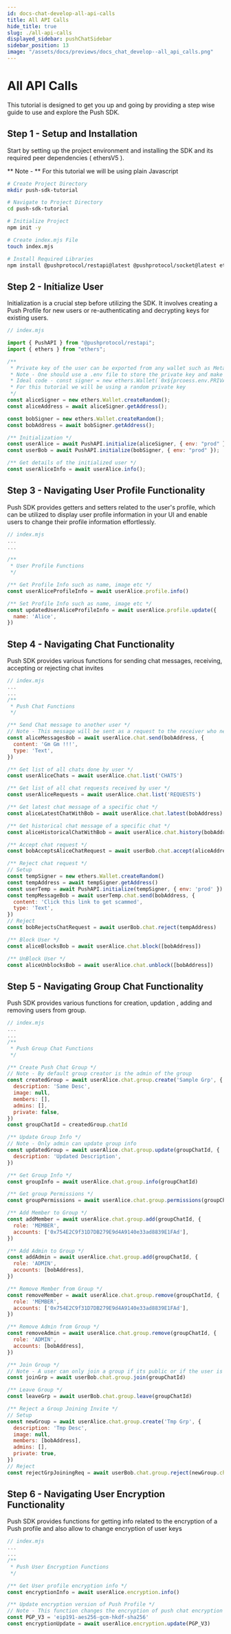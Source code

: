 ```yaml
---
id: docs-chat-develop-all-api-calls
title: All API Calls
hide_title: true
slug: ./all-api-calls
displayed_sidebar: pushChatSidebar
sidebar_position: 13
image: "/assets/docs/previews/docs_chat_develop--all_api_calls.png"
---
```


# All API Calls

This tutorial is designed to get you up and going by providing a step wise guide to use and explore the Push SDK.

<head>
  <title>Push SDK APIs playground tutorial | Push Chat | Push Documentation</title>
</head>


## Step 1 - Setup and Installation

Start by setting up the project environment and installing the SDK and its required peer dependencies ( ethersV5 ).

** Note - ** For this tutorial we will be using plain Javascript

<Tabs className="codetabs" groupId="code-examples">
  <TabItem value="js" attributes={{className: "codetab js"}} default>

```bash
# Create Project Directory
mkdir push-sdk-tutorial

# Navigate to Project Directory
cd push-sdk-tutorial

# Initialize Project
npm init -y

# Create index.mjs File
touch index.mjs

# Install Required Libraries
npm install @pushprotocol/restapi@latest @pushprotocol/socket@latest ethers@^5.7

```

  </TabItem>
</Tabs>

## Step 2 - Initialize User

Initialization is a crucial step before utilizing the SDK. It involves creating a Push Profile for new users or re-authenticating and decrypting keys for existing users.

<Tabs className="codetabs" groupId="code-examples">
  <TabItem value="js" attributes={{className: "codetab js"}} default>

```js
// index.mjs

import { PushAPI } from "@pushprotocol/restapi";
import { ethers } from "ethers";

/**
 * Private key of the user can be exported from any wallet such as Metamask
 * Note - One should use a .env file to store the private key and make sure it is not committed to the repository
 * Ideal code - const signer = new ethers.Wallet(`0x${prcoess.env.PRIVATE_KEY}`)
 * For this tutorial we will be using a random private key
 */
const aliceSigner = new ethers.Wallet.createRandom();
const aliceAddress = await aliceSigner.getAddress();

const bobSigner = new ethers.Wallet.createRandom();
const bobAddress = await bobSigner.getAddress();

/** Initialization */
const userAlice = await PushAPI.initialize(aliceSigner, { env: "prod" });
const userBob = await PushAPI.initialize(bobSigner, { env: "prod" });

/** Get details of the initialized user */
const userAliceInfo = await userAlice.info();
```

  </TabItem>
</Tabs>

## Step 3 - Navigating User Profile Functionality

Push SDK provides getters and setters related to the user's profile, which can be utilized to display user profile information in your UI and enable users to change their profile information effortlessly.

<Tabs className="codetabs" groupId="code-examples">
  <TabItem value="js" attributes={{className: "codetab js"}} default>

```js
// index.mjs
...
...

/**
 * User Profile Functions
 */

/** Get Profile Info such as name, image etc */
const userAliceProfileInfo = await userAlice.profile.info()

/** Set Profile Info such as name, image etc */
const updatedUserAliceProfileInfo = await userAlice.profile.update({
  name: 'Alice',
})
```

  </TabItem>
</Tabs>

## Step 4 - Navigating Chat Functionality

Push SDK provides various functions for sending chat messages, receiving, accepting or rejecting chat invites

<Tabs className="codetabs" groupId="code-examples">
  <TabItem value="js" attributes={{className: "codetab js"}} default>

```js
// index.mjs
...
...
/**
 * Push Chat Functions
 */

/** Send Chat message to another user */
// Note - This message will be sent as a request to the receiver who needs to accept or reject it
const aliceMessagesBob = await userAlice.chat.send(bobAddress, {
  content: 'Gm Gm !!!',
  type: 'Text',
})

/** Get list of all chats done by user */
const userAliceChats = await userAlice.chat.list('CHATS')

/** Get list of all chat requests received by user */
const userAliceRequests = await userAlice.chat.list('REQUESTS')

/** Get latest chat message of a specific chat */
const aliceLatestChatWithBob = await userAlice.chat.latest(bobAddress)

/** Get historical chat message of a specific chat */
const aliceHistoricalChatWithBob = await userAlice.chat.history(bobAddress)

/** Accept chat request */
const bobAcceptsAliceChatRequest = await userBob.chat.accept(aliceAddress)

/** Reject chat request */
// Setup
const tempSigner = new ethers.Wallet.createRandom()
const tempAddress = await tempSigner.getAddress()
const userTemp = await PushAPI.initialize(tempSigner, { env: 'prod' })
const tempMessageBob = await userTemp.chat.send(bobAddress, {
  content: 'Click this link to get scammed',
  type: 'Text',
})
// Reject
const bobRejectsChatRequest = await userBob.chat.reject(tempAddress)

/** Block User */
const aliceBlocksBob = await userAlice.chat.block([bobAddress])

/** UnBlock User */
const aliceUnblocksBob = await userAlice.chat.unblock([bobAddress])

```

  </TabItem>
</Tabs>

## Step 5 - Navigating Group Chat Functionality

Push SDK provides various functions for creation, updation , adding and removing users from group.

<Tabs className="codetabs" groupId="code-examples">
  <TabItem value="js" attributes={{className: "codetab js"}} default>

```js
// index.mjs
...
...
/**
 * Push Group Chat Functions
 */

/** Create Push Chat Group */
// Note - By default group creator is the admin of the group
const createdGroup = await userAlice.chat.group.create('Sample Grp', {
  description: 'Same Desc',
  image: null,
  members: [],
  admins: [],
  private: false,
})
const groupChatId = createdGroup.chatId

/** Update Group Info */
// Note - Only admin can update group info
const updatedGroup = await userAlice.chat.group.update(groupChatId, {
  description: 'Updated Description',
})

/** Get Group Info */
const groupInfo = await userAlice.chat.group.info(groupChatId)

/** Get group Permissions */
const groupPermissions = await userAlice.chat.group.permissions(groupChatId)

/** Add Member to Group */
const addMember = await userAlice.chat.group.add(groupChatId, {
  role: 'MEMBER',
  accounts: ['0x754E2C9f31D7DB279E9d4A9140e33ad8839E1FAd'],
})

/** Add Admin to Group */
const addAdmin = await userAlice.chat.group.add(groupChatId, {
  role: 'ADMIN',
  accounts: [bobAddress],
})

/** Remove Member from Group */
const removeMember = await userAlice.chat.group.remove(groupChatId, {
  role: 'MEMBER',
  accounts: ['0x754E2C9f31D7DB279E9d4A9140e33ad8839E1FAd'],
})

/** Remove Admin from Group */
const removeAdmin = await userAlice.chat.group.remove(groupChatId, {
  role: 'ADMIN',
  accounts: [bobAddress],
})

/** Join Group */
// Note - A user can only join a group if its public or if the user is invited to join the group
const joinGrp = await userBob.chat.group.join(groupChatId)

/** Leave Group */
const leaveGrp = await userBob.chat.group.leave(groupChatId)

/** Reject a Group Joining Invite */
// Setup
const newGroup = await userAlice.chat.group.create('Tmp Grp', {
  description: 'Tmp Desc',
  image: null,
  members: [bobAddress],
  admins: [],
  private: true,
})
// Reject
const rejectGrpJoiningReq = await userBob.chat.group.reject(newGroup.chatId)

```

  </TabItem>
</Tabs>

## Step 6 - Navigating User Encryption Functionality

Push SDK provides functions for getting info related to the encryption of a Push profile and also allow to change encryption of user keys

<Tabs className="codetabs" groupId="code-examples">
  <TabItem value="js" attributes={{className: "codetab js"}} default>

```js
// index.mjs
...
...
/**
 * Push User Encryption Functions
 */

/** Get User profile encryption info */
const encryptionInfo = await userAlice.encryption.info()

/** Update encryption version of Push Profile */
// Note - This function changes the encryption of push chat encryption keys and need to be called cautiously
const PGP_V3 = 'eip191-aes256-gcm-hkdf-sha256'
const encryptionUpdate = await userAlice.encryption.update(PGP_V3)

```

  </TabItem>
</Tabs>
